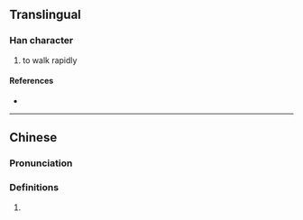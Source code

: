 {{character info}}
==Translingual==

===Han character===
{{Han char|rn=90|rad=爿|as=10|sn=14|four=28267|canj=VMOIR|ids=⿰爿倉}}

# to walk rapidly

====References====
* {{Han ref|kx=0692.180|dkj=19792|dj=1105.080|hdz=42378.100|uh=7244|ud=29252|bh=E2C5|bd=58053}}

----

==Chinese==
{{zh-forms}}

===Pronunciation===
{{zh-pron
|m=qiāng
|c=coeng1
|mc=y
|oc=y
|ma=
|cat=
}}

===Definitions===
{{zh-hanzi}}

# {{rfdef|1=zh}}